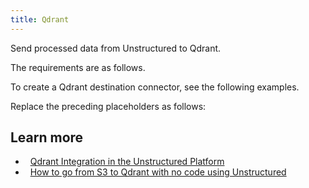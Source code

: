 ```yaml
---
title: Qdrant
---
```



<FirstTimeAPIDestinationConnector />

Send processed data from Unstructured to Qdrant.

The requirements are as follows.


<QdrantPrerequisites />

To create a Qdrant destination connector, see the following examples.


<CodeGroup>
    <QdrantSDK />
    <QdrantAPIRESTCreate />
</CodeGroup>

Replace the preceding placeholders as follows:


<QdrantAPIPlaceholders />

## Learn more

- <Icon icon="blog" />&nbsp;&nbsp;[Qdrant Integration in the Unstructured Platform](https://unstructured.io/blog/streamlining-rag-pipeline-development-qdrant-integration-in-the-unstructured-platform)
- <Icon icon="blog" />&nbsp;&nbsp;[How to go from S3 to Qdrant with no code using Unstructured](https://unstructured.io/blog/how-to-go-from-s3-to-qdrant-with-no-code-using-unstructured)
